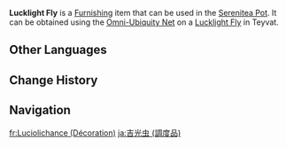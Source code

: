 {{About|the furnishing|the wildlife|Lucklight Fly}}
{{Furnishing Infobox
|title          = Lucklight Fly
|id             = 369156
|image          = Item Lucklight Fly (Furnishing).png
|category       = Animal
|subcategory    = Outdoor Creature
|quality        = 3
|adeptal_energy = 100
|load           = 350
|reduced_load   = 350
|description    = These creatures dwell within The Chasm, absorbing the energies of the strange stones within and emitting a dim light. Because they give off light, they are loved by miners and considered a good omen, hence the name "Lucklight."<br>Having gotten used to life in The Realm Within, they still practice their usual living habits, but since their habitat has grown larger, they are now quite hard to find, except on quiet nights.
|source1        = Omni-Ubiquity Net
}}
'''Lucklight Fly''' is a [[Furnishing]] item that can be used in the [[Serenitea Pot]]. It can be obtained using the [[Omni-Ubiquity Net]] on a [[Lucklight Fly]] in Teyvat.
<!--
==Locations==
{{Transclude|Lucklight Fly|Locations}}
-->
==Other Languages==
{{Other Languages
|Transclude=Lucklight Fly
}}

==Change History==
{{Change History|2.6}}

==Navigation==
{{Furnishing Navbox/Living|Animal}}

[[fr:Luciolichance (Décoration)]]
[[ja:吉光虫 (調度品)]]